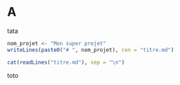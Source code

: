 
# A

tata

```r
nom_projet <- "Mon super projet"
writeLines(paste0("# ", nom_projet), con = "titre.md")
```

```r
cat(readLines("titre.md"), sep = "\n")
```
toto
